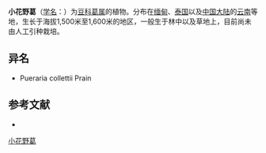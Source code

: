 {{Speciesbox
| name = 小花野葛
| status = 
| status_system = 
| image = 
| genus = Pueraria
| species = stricta
| authority = Kurz
}}

'''小花野葛'''（[[学名|学名]]：{{lang|la|''Pueraria stricta''}}）为[[豆科|豆科]][[葛属|葛属]]的植物。分布在[[缅甸|缅甸]]、[[泰国|泰国]]以及[[中国大陆|中国大陆]]的[[云南|云南]]等地，生长于海拔1,500米至1,600米的地区，一般生于林中以及草地上，目前尚未由人工引种栽培。

== 异名 ==
* Pueraria collettii Prain

== 参考文献 ==
<div class="references-small">
* {{cite web| url =http://www.bioinfo.cn/db05/KmzwSpecies.php?action=view&id=16597| title =小花野葛| work =《中国高等植物数据库全库》| publisher =中国科学院微生物研究所| author =昆明植物研究所| accessdate =2009-02-25| deadurl =yes| archiveurl =https://web.archive.org/web/20160305074518/http://www.bioinfo.cn/db05/KmzwSpecies.php?action=view&id=16597| archivedate =2016-03-05}}
</div>
{{Taxonbar|from=Q10960290}}

[[Category:葛属|小花野葛]]


{{植物小作品}}